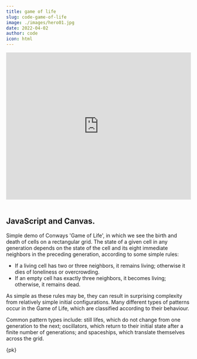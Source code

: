 ```yaml
---
title: game of life
slug: code-game-of-life
image: ./images/hero01.jpg
date: 2022-04-02
author: code
icon: html
---
```


<iframe height="400" style="width: 100%" scrolling="no" title="PJKarlik Homepage Feature React" src="https://codepen.io/pjkarlik/embed/ZEGxgwG?default-tab=result&theme-id=light" frameborder="no" loading="lazy" allowtransparency="true" allowfullscreen="true">
  See the Pen <a href="https://codepen.io/pjkarlik/pen/ZEGxgwG">
  PJKarlik Homepage Feature React</a> by Paul J Karlik (<a href="https://codepen.io/pjkarlik">@pjkarlik</a>)
  on <a href="https://codepen.io">CodePen</a>.
</iframe>
<br/><br/>

## JavaScript and Canvas. 

Simple demo of Conways 'Game of Life', in which we see the birth and death of cells on a rectangular grid. 
The state of a given cell in any generation depends on the state of the cell and its eight immediate 
neighbors in the preceding generation, according to some simple rules:

- If a living cell has two or three neighbors, it remains living; otherwise it dies of loneliness or overcrowding.
- If an empty cell has exactly three neighbors, it becomes living; otherwise, it remains dead.

As simple as these rules may be, they can result in surprising complexity from relatively simple 
initial configurations. Many different types of patterns occur in the Game of Life, which are 
classified according to their behaviour. 

Common pattern types include: still lifes, which do not change from one generation to the next; 
oscillators, which return to their initial state after a finite number of generations; and spaceships, 
which translate themselves across the grid.

{pk}
